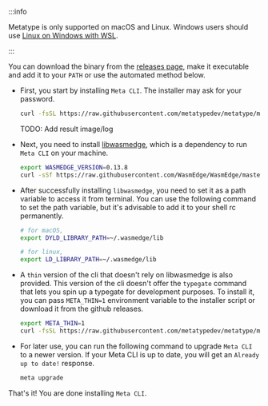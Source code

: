 :::info

Metatype is only supported on macOS and Linux. Windows users should use [Linux on Windows with WSL](https://learn.microsoft.com/windows/wsl/install).

:::

You can download the binary from the
[releases page](https://github.com/metatypedev/metatype/releases/), make it
executable and add it to your `PATH` or use the automated method below.

- First, you start by installing `Meta CLI`. The installer may ask for your password.
    ```bash
    curl -fsSL https://raw.githubusercontent.com/metatypedev/metatype/main/installer.sh | bash
    ```
    TODO: Add result image/log

- Next, you need to install [libwasmedge](https://wasmedge.org/docs/contribute/source/build_from_src/#what-will-be-built), which is a dependency to run `Meta CLI` on your machine.
    ```bash
    export WASMEDGE_VERSION=0.13.8
    curl -sSf https://raw.githubusercontent.com/WasmEdge/WasmEdge/master/utils/install.sh | bash -s -- -v $WASMEDGE_VERSION
    ```

- After successfully installing `libwasmedge`, you need to set it as a path variable to access it from terminal. You can use the following command to set the path variable, but it's advisable to add it to your shell rc permanently. 
    ```bash
    # for macOS,
    export DYLD_LIBRARY_PATH=~/.wasmedge/lib
    ```

    ```bash
    # for linux,
    export LD_LIBRARY_PATH=~/.wasmedge/lib 
    ```

- A `thin` version of the cli that doesn't rely on libwasmedge is also provided.
This version of the cli doesn't offer the `typegate` command that lets you spin up a typegate for development purposes.
To install it, you can pass `META_THIN=1` environment variable to the installer script or download it from the github releases.
    ```bash
    export META_THIN=1
    curl -fsSL https://raw.githubusercontent.com/metatypedev/metatype/main/installer.sh | bash
    ```

- For later use, you can run the following command to upgrade `Meta CLI` to a newer version. If your Meta CLI is up to date, you will get an `Already up to date!` response.
    ```bash
    meta upgrade
    ```

That's it! You are done installing `Meta CLI`.
